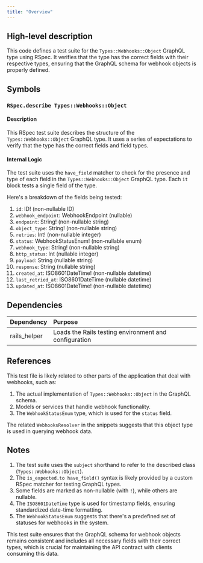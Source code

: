```yaml
---
title: "Overview"
---
```


## High-level description
This code defines a test suite for the `Types::Webhooks::Object` GraphQL type using RSpec. It verifies that the type has the correct fields with their respective types, ensuring that the GraphQL schema for webhook objects is properly defined.

## Symbols

### `RSpec.describe Types::Webhooks::Object`
#### Description
This RSpec test suite describes the structure of the `Types::Webhooks::Object` GraphQL type. It uses a series of expectations to verify that the type has the correct fields and field types.

#### Internal Logic
The test suite uses the `have_field` matcher to check for the presence and type of each field in the `Types::Webhooks::Object` GraphQL type. Each `it` block tests a single field of the type.

Here's a breakdown of the fields being tested:

1. `id`: ID! (non-nullable ID)
2. `webhook_endpoint`: WebhookEndpoint (nullable)
3. `endpoint`: String! (non-nullable string)
4. `object_type`: String! (non-nullable string)
5. `retries`: Int! (non-nullable integer)
6. `status`: WebhookStatusEnum! (non-nullable enum)
7. `webhook_type`: String! (non-nullable string)
8. `http_status`: Int (nullable integer)
9. `payload`: String (nullable string)
10. `response`: String (nullable string)
11. `created_at`: ISO8601DateTime! (non-nullable datetime)
12. `last_retried_at`: ISO8601DateTime (nullable datetime)
13. `updated_at`: ISO8601DateTime! (non-nullable datetime)

## Dependencies
| Dependency | Purpose |
|:-----------|:--------|
| rails_helper | Loads the Rails testing environment and configuration |

## References
This test file is likely related to other parts of the application that deal with webhooks, such as:

1. The actual implementation of `Types::Webhooks::Object` in the GraphQL schema.
2. Models or services that handle webhook functionality.
3. The `WebhookStatusEnum` type, which is used for the `status` field.

The related `WebhooksResolver` in the snippets suggests that this object type is used in querying webhook data.

## Notes
1. The test suite uses the `subject` shorthand to refer to the described class (`Types::Webhooks::Object`).
2. The `is_expected.to have_field()` syntax is likely provided by a custom RSpec matcher for testing GraphQL types.
3. Some fields are marked as non-nullable (with `!`), while others are nullable.
4. The `ISO8601DateTime` type is used for timestamp fields, ensuring standardized date-time formatting.
5. The `WebhookStatusEnum` suggests that there's a predefined set of statuses for webhooks in the system.

This test suite ensures that the GraphQL schema for webhook objects remains consistent and includes all necessary fields with their correct types, which is crucial for maintaining the API contract with clients consuming this data.